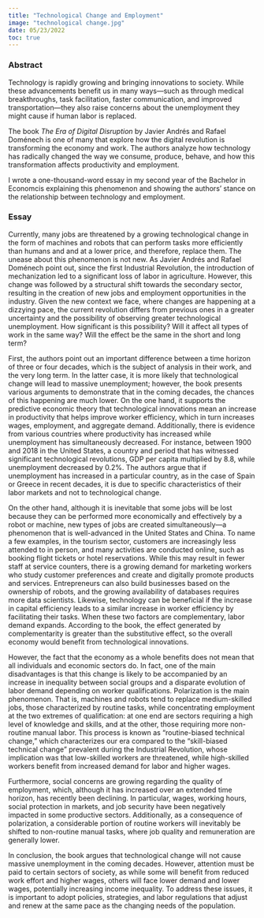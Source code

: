 ```yaml
---
title: "Technological Change and Employment"
image: "technological change.jpg"
date: 05/23/2022
toc: true
---
```


### Abstract

Technology is rapidly growing and bringing innovations to society. While these advancements benefit us in many ways—such as through medical breakthroughs, task facilitation, faster communication, and improved transportation—they also raise concerns about the unemployment they might cause if human labor is replaced.

The book *The Era of Digital Disruption* by Javier Andrés and Rafael Doménech is one of many that explore how the digital revolution is transforming the economy and work. The authors analyze how technology has radically changed the way we consume, produce, behave, and how this transformation affects productivity and employment.

I wrote a one-thousand-word essay in my second year of the Bachelor in Economcis explaining this phenomenon and showing the authors' stance on the relationship between technology and employment.

### Essay

Currently, many jobs are threatened by a growing technological change in the form of machines and robots that can perform tasks more efficiently than humans and and at a lower price, and therefore, replace them. The unease about this phenomenon is not new. As Javier Andrés and Rafael Doménech point out, since the first Industrial Revolution, the introduction of mechanization led to a significant loss of labor in agriculture. However, this change was followed by a structural shift towards the secondary sector, resulting in the creation of new jobs and employment opportunities in the industry. Given the new context we face, where changes are happening at a dizzying pace, the current revolution differs from previous ones in a greater uncertainty and the possibility of observing greater technological unemployment. How significant is this possibility? Will it affect all types of work in the same way? Will the effect be the same in the short and long term?

First, the authors point out an important difference between a time horizon of three or four decades, which is the subject of analysis in their work, and the very long term. In the latter case, it is more likely that technological change will lead to massive unemployment; however, the book presents various arguments to demonstrate that in the coming decades, the chances of this happening are much lower. On the one hand, it supports the predictive economic theory that technological innovations mean an increase in productivity that helps improve worker efficiency, which in turn increases wages, employment, and aggregate demand. Additionally, there is evidence from various countries where productivity has increased while unemployment has simultaneously decreased. For instance, between 1900 and 2018 in the United States, a country and period that has witnessed significant technological revolutions, GDP per capita multiplied by 8.8, while unemployment decreased by 0.2%. The authors argue that if unemployment has increased in a particular country, as in the case of Spain or Greece in recent decades, it is due to specific characteristics of their labor markets and not to technological change.

On the other hand, although it is inevitable that some jobs will be lost because they can be performed more economically and effectively by a robot or machine, new types of jobs are created simultaneously—a phenomenon that is well-advanced in the United States and China. To name a few examples, in the tourism sector, customers are increasingly less attended to in person, and many activities are conducted online, such as booking flight tickets or hotel reservations. While this may result in fewer staff at service counters, there is a growing demand for marketing workers who study customer preferences and create and digitally promote products and services. Entrepreneurs can also build businesses based on the ownership of robots, and the growing availability of databases requires more data scientists. Likewise, technology can be beneficial if the increase in capital efficiency leads to a similar increase in worker efficiency by facilitating their tasks. When these two factors are complementary, labor demand expands. According to the book, the effect generated by complementarity is greater than the substitutive effect, so the overall economy would benefit from technological innovations.

However, the fact that the economy as a whole benefits does not mean that all individuals and economic sectors do. In fact, one of the main disadvantages is that this change is likely to be accompanied by an increase in inequality between social groups and a disparate evolution of labor demand depending on worker qualifications. Polarization is the main phenomenon. That is, machines and robots tend to replace medium-skilled jobs, those characterized by routine tasks, while concentrating employment at the two extremes of qualification: at one end are sectors requiring a high level of knowledge and skills, and at the other, those requiring more non-routine manual labor. This process is known as "routine-biased technical change," which characterizes our era compared to the "skill-biased technical change" prevalent during the Industrial Revolution, whose implication was that low-skilled workers are threatened, while high-skilled workers benefit from increased demand for labor and higher wages.

Furthermore, social concerns are growing regarding the quality of employment, which, although it has increased over an extended time horizon, has recently been declining. In particular, wages, working hours, social protection in markets, and job security have been negatively impacted in some productive sectors. Additionally, as a consequence of polarization, a considerable portion of routine workers will inevitably be shifted to non-routine manual tasks, where job quality and remuneration are generally lower.

In conclusion, the book argues that technological change will not cause massive unemployment in the coming decades. However, attention must be paid to certain sectors of society, as while some will benefit from reduced work effort and higher wages, others will face lower demand and lower wages, potentially increasing income inequality. To address these issues, it is important to adopt policies, strategies, and labor regulations that adjust and renew at the same pace as the changing needs of the population.

